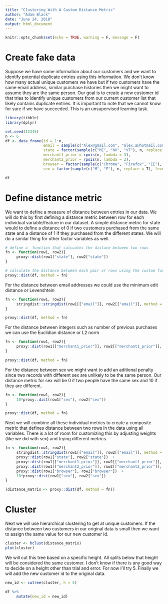 ```yaml
---
title: "Clustering With A Custom Distance Metric"
author: "Adam Black"
date: "June 24, 2018"
output: html_document
---
```



```r
knitr::opts_chunk$set(echo = TRUE, warning = F, message = F)
```

# Create fake data

Suppose we have some information about our customers and we want to identify potential duplicate entries using this information. We don't know how many actual unique customers we have but if two customers have the same email address, similar purchase histories then we might want to assume they are the same person. Our goal is to create a new customer id that tries to identify unique customers from our current customer list that likely contains duplicate entries. It is important to note that we cannot know for sure if we have succeeded. This is an unsupervised learning task.

```r
library(tibble)
library(dplyr)

set.seed(12345)
n <- 6
df <- data_frame(id = 1:n,
                 email = sample(c("Alex@gmail.com", "alex.a@hotmail.com", "alex.a.abbott@gmail.com"), n, replace = T),
                 state = factor(sample(c("ME", "NH", "VT"), n, replace = T)),
                 merchant1_prior = rpois(n, lambda = 3),
                 merchant2_prior = rpois(n, lambda = 2),
                 browser = factor(sample(c("Chrome", "Firefox", "IE"), n, replace = T)),
                 sex = factor(sample(c("M", "F"), n, replace = T), levels = c("M", "F")))

df
```


# Define distance metric

We want to define a measure of distance between entries in our data. We will do this by first defining a distance metric between row for each individual variable/feature in our dataset. A simple distance metric for state would to define a distance of 0 if two customers purchased from the same state and a distance of 1 if they purchased from the different states. We will do a similar thing for other factor variables as well.


```r
# define a  function that calcuates the distace between two rows 
fn <- function(row1, row2){
     proxy::dist(row1["state"], row2["state"]) 
}

# calculate the distance between each pair or rows using the custom function
proxy::dist(df, method = fn)
```

For the distance between email addresses we could use the minimum edit distance or Levenshtein
```r
fn <- function(row1, row2){
     stringdist::stringdist(row1[["email"]], row2[["email"]], method = "lv") 
}

proxy::dist(df, method = fn)
```

For the distance between integers such as number of previous purchases we can use the Euclidian distance or L2 norm
```r
fn <- function(row1, row2){
     proxy::dist(row1[["merchant1_prior"]], row2[["merchant1_prior"]], method = "L2") 
}

proxy::dist(df, method = fn)
```


For the distance between sex we might want to add an aditional penalty since two records with different sex are unlikely to be the same person. Our distance metric for sex will be 0 if two people have the same sex and 10 if they are different.

```r
fn <- function(row1, row2){
     10*proxy::dist(row1["sex"], row2["sex"])
}

proxy::dist(df, method = fn)

```


Next we will combine all these individual metrics to create a composite metric that defines distance between two rows in the data using all variables. There is a lot of room for customizing this by adjusting weights (like we did with sex) and trying different metrics.

```r
fn <- function(row1, row2){
     stringdist::stringdist(row1[["email"]], row2[["email"]], method = "lv") +
     proxy::dist(row1["state"], row2["state"])  +
     proxy::dist(row1[["merchant1_prior"]], row2[["merchant1_prior"]], method = "L2") +
     proxy::dist(row1[["merchant2_prior"]], row2[["merchant2_prior"]], method = "L2") +
     proxy::dist(row1["browser"], row2["browser"])  +
     10*proxy::dist(row1["sex"], row2["sex"])
}

(distance_matrix <- proxy::dist(df, method = fn))
```

# Cluster
Next we will use hierarchical clustering to get at unique customers. If the distance between two customers in our original data is small then we want to assign the same value for our new customer id.

```r

cluster <- hclust(distance_matrix) 
plot(cluster)
```

We will cut this tree based on a specific height. All splits below that height will be considered the same customer. I don't know if there is any good way to decide on a height other than trial and error. For now I'll try 5. Finally we will add the new customer id to the original data.

```r
new_id <- cutree(cluster, h = 5) 

df %>% 
     mutate(new_id = new_id)
     
```



